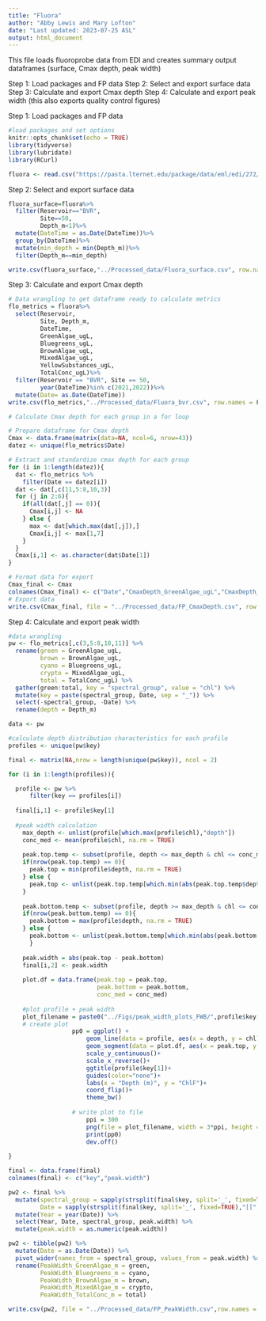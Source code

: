 ```yaml
---
title: "Fluora"
author: "Abby Lewis and Mary Lofton"
date: "Last updated: 2023-07-25 ASL"
output: html_document
---
```


This file loads fluoroprobe data from EDI and creates summary output dataframes (surface, Cmax depth, peak width)

Step 1: Load packages and FP data
Step 2: Select and export surface data
Step 3: Calculate and export Cmax depth
Step 4: Calculate and export peak width (this also exports quality control figures)


Step 1: Load packages and FP data
```r
#load packages and set options
knitr::opts_chunk$set(echo = TRUE)
library(tidyverse)
library(lubridate)
library(RCurl)

fluora <- read.csv("https://pasta.lternet.edu/package/data/eml/edi/272/7/001cb516ad3e8cbabe1fdcf6826a0a45")
```


Step 2: Select and export surface data
```r
fluora_surface=fluora%>%
  filter(Reservoir=="BVR",
         Site==50,
         Depth_m<1)%>%
  mutate(DateTime = as.Date(DateTime))%>%
  group_by(DateTime)%>%
  mutate(min_depth = min(Depth_m))%>%
  filter(Depth_m==min_depth)

write.csv(fluora_surface,"../Processed_data/Fluora_surface.csv", row.names = F)
```


Step 3: Calculate and export Cmax depth
```r
# Data wrangling to get dataframe ready to calculate metrics
flo_metrics = fluora%>%
  select(Reservoir, 
         Site, Depth_m, 
         DateTime, 
         GreenAlgae_ugL, 
         Bluegreens_ugL, 
         BrownAlgae_ugL, 
         MixedAlgae_ugL, 
         YellowSubstances_ugL, 
         TotalConc_ugL)%>%
  filter(Reservoir == "BVR", Site == 50,
         year(DateTime)%in% c(2021,2022))%>%
  mutate(Date= as.Date(DateTime)) 
write.csv(flo_metrics,"../Processed_data/Fluora_bvr.csv", row.names = F)

# Calculate Cmax depth for each group in a for loop

# Prepare dataframe for Cmax depth
Cmax <- data.frame(matrix(data=NA, ncol=6, nrow=43))
datez <- unique(flo_metrics$Date)

# Extract and standardize cmax depth for each group
for (i in 1:length(datez)){
  dat <- flo_metrics %>%
    filter(Date == datez[i])
  dat <- dat[,c(11,5:8,10,3)]
  for (j in 2:6){
    if(all(dat[,j] == 0)){
      Cmax[i,j] <- NA
    } else {
      max <- dat[which.max(dat[,j]),]
      Cmax[i,j] <- max[1,7]
    }
  }
  Cmax[i,1] <- as.character(dat$Date[1])
}

# Format data for export
Cmax_final <- Cmax
colnames(Cmax_final) <- c("Date","CmaxDepth_GreenAlgae_ugL","CmaxDepth_Bluegreens_ugL","CmaxDepth_BrownAlgae_ugL","CmaxDepth_MixedAlgae_ugL","CmaxDepth_TotalConc_ugL")
# Export data
write.csv(Cmax_final, file = "../Processed_data/FP_CmaxDepth.csv", row.names = FALSE)
```


Step 4: Calculate and export peak width
```r
#data wrangling
pw <- flo_metrics[,c(3,5:8,10,11)] %>%
  rename(green = GreenAlgae_ugL,
         brown = BrownAlgae_ugL,
         cyano = Bluegreens_ugL,
         crypto = MixedAlgae_ugL,
         total = TotalConc_ugL) %>%
  gather(green:total, key = "spectral_group", value = "chl") %>%
  mutate(key = paste(spectral_group, Date, sep = "_")) %>%
  select(-spectral_group, -Date) %>%
  rename(depth = Depth_m)

data <- pw

#calculate depth distribution characteristics for each profile
profiles <- unique(pw$key)

final <- matrix(NA,nrow = length(unique(pw$key)), ncol = 2)

for (i in 1:length(profiles)){

  profile <- pw %>%
      filter(key == profiles[i])
  
  final[i,1] <- profile$key[1]
  
  #peak width calculation
    max_depth <- unlist(profile[which.max(profile$chl),"depth"])
    conc_med <- mean(profile$chl, na.rm = TRUE)
    
    peak.top.temp <- subset(profile, depth <= max_depth & chl <= conc_med)
    if(nrow(peak.top.temp) == 0){
      peak.top = min(profile$depth, na.rm = TRUE)
    } else {
      peak.top <- unlist(peak.top.temp[which.min(abs(peak.top.temp$depth - max_depth)),"depth"])
    }
  
    peak.bottom.temp <- subset(profile, depth >= max_depth & chl <= conc_med)
    if(nrow(peak.bottom.temp) == 0){
      peak.bottom = max(profile$depth, na.rm = TRUE)
    } else {
      peak.bottom <- unlist(peak.bottom.temp[which.min(abs(peak.bottom.temp$depth - max_depth)),"depth"])
      }
    
    peak.width = abs(peak.top - peak.bottom)
    final[i,2] <- peak.width
    
    plot.df = data.frame(peak.top = peak.top,
                         peak.bottom = peak.bottom,
                         conc_med = conc_med)
    
    #plot profile + peak width
    plot_filename = paste0("../Figs/peak_width_plots_FWB/",profile$key[1],".jpeg")
    # create plot
                  pp0 = ggplot() +
                      geom_line(data = profile, aes(x = depth, y = chl), size = 0.75, color = "springgreen3")+
                      geom_segment(data = plot.df, aes(x = peak.top, y = conc_med, xend = peak.bottom, yend = conc_med, colour = "red"))+
                      scale_y_continuous()+
                      scale_x_reverse()+
                      ggtitle(profile$key[1])+
                      guides(color="none")+
                      labs(x = "Depth (m)", y = "ChlF")+
                      coord_flip()+ 
                      theme_bw() 
                  
                  # write plot to file
                      ppi = 300
                      png(file = plot_filename, width = 3*ppi, height = 3*ppi, res = ppi)
                      print(pp0)
                      dev.off()
  
}

final <- data.frame(final)
colnames(final) <- c("key","peak.width")

pw2 <- final %>%
  mutate(spectral_group = sapply(strsplit(final$key, split='_', fixed=TRUE),"[[",1),
         Date = sapply(strsplit(final$key, split='_', fixed=TRUE),"[[",2)) %>%
  mutate(Year = year(Date)) %>%
  select(Year, Date, spectral_group, peak.width) %>%
  mutate(peak.width = as.numeric(peak.width))

pw2 <- tibble(pw2) %>%
  mutate(Date = as.Date(Date)) %>%
  pivot_wider(names_from = spectral_group, values_from = peak.width) %>%
  rename(PeakWidth_GreenAlgae_m = green,
         PeakWidth_Bluegreens_m = cyano,
         PeakWidth_BrownAlgae_m = brown,
         PeakWidth_MixedAlgae_m = crypto,
         PeakWidth_TotalConc_m = total)

write.csv(pw2, file = "../Processed_data/FP_PeakWidth.csv",row.names = FALSE)
```
